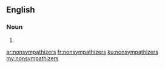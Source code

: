 ==English==

===Noun===
{{head|en|plural}}

# {{plural of|nonsympathizer|lang=en|nocat=1}}

[[ar:nonsympathizers]]
[[fr:nonsympathizers]]
[[ku:nonsympathizers]]
[[my:nonsympathizers]]